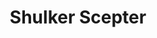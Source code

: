 ---
title: Shulker Scepter
id: magicalscepter:shulker_scepter
icon: magicalscepter:shulker_scepter
---